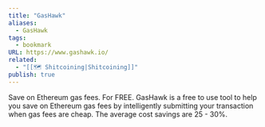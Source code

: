 ```yaml
---
title: "GasHawk"
aliases:
  - GasHawk
tags:
  - bookmark
URL: https://www.gashawk.io/
related:
  - "[[🗺️ Shitcoining|Shitcoining]]"
publish: true
---
```




Save on Ethereum gas fees.
For FREE.
GasHawk is a free to use tool to help you save on Ethereum gas fees by intelligently submitting your transaction when gas fees are cheap. The average cost savings are 25 - 30%.